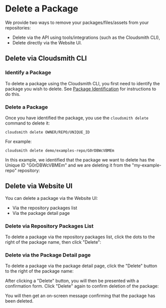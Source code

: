 
# Delete a Package

We provide two ways to remove your packages/files/assets from your repositories: 

- Delete via the API using tools/integrations (such as the Cloudsmith CLI), 
- Delete directly via the Website UI.


## Delete via Cloudsmith CLI

### Identify a Package

To delete a package using the Cloudsmith CLI, you first need to identify the package you wish to delete.  See [Package Identification](doc:identifying-a-package) for instructions to do this. 

### Delete a Package

Once you have identified the package, you use the `cloudsmith delete` command to delete it: 

```shell
cloudsmith delete OWNER/REPO/UNIQUE_ID
```

For example: 

```shell
cloudsmith delete demo/examples-repo/G0rDBWcVBMEm
```

In this example, we identified that the package we want to delete has the Unique ID "G0rDBWcVBMEm" and we are deleting it from the "my-example-repo" repository: 

<BlockImage src={imge1da36d_Screenshot_2020_01_01_at_13_02_51} alt="cloudsmith delete CLI example"></BlockImage>

## Delete via Website UI

You can delete a package via the Website UI:

- Via the repository packages list
- Via the package detail page

### Delete via Repository Packages List

To delete a package via the repository packages list, click the dots to the right of the package name, then click "Delete":
<BlockImage src={imgbe49c4d7e893dc1b25fd782231f15ba60592560219f9cc28514a899e2f491f1c_delete_package_packages_list} alt="Delete package button on repository packages list"></BlockImage>

### Delete via the Package Detail page

To delete a package via the package detail page, click the "Delete" button to the right of the package name:

<BlockImage src={imgd6974a35e0c4fe829cbeb8abfb4488fa35515b9e4e1a2a3f256402634b5496b6_delete_packages_packages_detail} alt="Delete package button on package detail page"></BlockImage>

After clicking a "Delete" button, you will then be presented with a confirmation form. Click "Delete" again to confirm deletion of the package:

<BlockImage src={imgd921030cd95b8c1260d26b9fa23d7ca5cbd89d325d1b36a3cdaa2c66f9f25033_delete_package_confirmation} alt="Delete package form"></BlockImage>

You will then get an on-screen message confirming that the package has been deleted.
